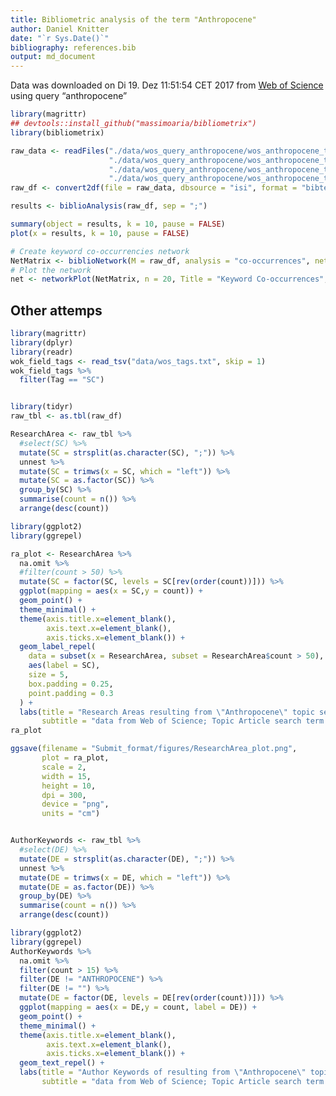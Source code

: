 ```yaml
---
title: Bibliometric analysis of the term "Anthropocene"
author: Daniel Knitter
date: "`r Sys.Date()`"
bibliography: references.bib
output: md_document
---
```


Data was downloaded on Di 19. Dez 11:51:54 CET 2017 from [Web of Science](http://apps.webofknowledge.com/summary.do?product=WOS&search_mode=GeneralSearch&qid=1&SID=F2uyu8Tz33gg81ezRRV&page=) using query "anthropocene"

```r
library(magrittr)
## devtools::install_github("massimoaria/bibliometrix")
library(bibliometrix)

raw_data <- readFiles("./data/wos_query_anthropocene/wos_anthropocene_topic_1.bib",
                      "./data/wos_query_anthropocene/wos_anthropocene_topic_2.bib",
                      "./data/wos_query_anthropocene/wos_anthropocene_topic_3.bib",
                      "./data/wos_query_anthropocene/wos_anthropocene_topic_4.bib")
raw_df <- convert2df(file = raw_data, dbsource = "isi", format = "bibtex")

results <- biblioAnalysis(raw_df, sep = ";")

summary(object = results, k = 10, pause = FALSE)
plot(x = results, k = 10, pause = FALSE)

# Create keyword co-occurrencies network
NetMatrix <- biblioNetwork(M = raw_df, analysis = "co-occurrences", network = "keywords", sep = ";")
# Plot the network
net <- networkPlot(NetMatrix, n = 20, Title = "Keyword Co-occurrences", type = "kamada", size=T)
```


## Other attemps

```r
library(magrittr)
library(dplyr)
library(readr)
wok_field_tags <- read_tsv("data/wos_tags.txt", skip = 1)
wok_field_tags %>%
  filter(Tag == "SC")


library(tidyr)
raw_tbl <- as.tbl(raw_df)

ResearchArea <- raw_tbl %>%
  #select(SC) %>%
  mutate(SC = strsplit(as.character(SC), ";")) %>%  
  unnest %>%
  mutate(SC = trimws(x = SC, which = "left")) %>%  
  mutate(SC = as.factor(SC)) %>%
  group_by(SC) %>%
  summarise(count = n()) %>%
  arrange(desc(count))

library(ggplot2)
library(ggrepel)

ra_plot <- ResearchArea %>%
  na.omit %>%
  #filter(count > 50) %>%  
  mutate(SC = factor(SC, levels = SC[rev(order(count))])) %>%  
  ggplot(mapping = aes(x = SC,y = count)) +
  geom_point() +
  theme_minimal() +  
  theme(axis.title.x=element_blank(),
        axis.text.x=element_blank(),
        axis.ticks.x=element_blank()) + 
  geom_label_repel(
    data = subset(x = ResearchArea, subset = ResearchArea$count > 50),
    aes(label = SC),
    size = 5,
    box.padding = 0.25,
    point.padding = 0.3
  ) + 
  labs(title = "Research Areas resulting from \"Anthropocene\" topic search",
       subtitle = "data from Web of Science; Topic Article search term fields are: Title, Abstract, Keywords")
ra_plot

ggsave(filename = "Submit_format/figures/ResearchArea_plot.png",
       plot = ra_plot,
       scale = 2,
       width = 15,
       height = 10,
       dpi = 300,
       device = "png",
       units = "cm")


AuthorKeywords <- raw_tbl %>%
  #select(DE) %>%
  mutate(DE = strsplit(as.character(DE), ";")) %>%  
  unnest %>%
  mutate(DE = trimws(x = DE, which = "left")) %>%
  mutate(DE = as.factor(DE)) %>%
  group_by(DE) %>%
  summarise(count = n()) %>%
  arrange(desc(count))

library(ggplot2)
library(ggrepel)
AuthorKeywords %>%
  na.omit %>%
  filter(count > 15) %>%
  filter(DE != "ANTHROPOCENE") %>%
  filter(DE != "") %>%  
  mutate(DE = factor(DE, levels = DE[rev(order(count))])) %>%    
  ggplot(mapping = aes(x = DE,y = count, label = DE)) +
  geom_point() +
  theme_minimal() +  
  theme(axis.title.x=element_blank(),
        axis.text.x=element_blank(),
        axis.ticks.x=element_blank()) + 
  geom_text_repel() +
  labs(title = "Author Keywords of resulting from \"Anthropocene\" topic search",
       subtitle = "data from Web of Science; Topic Article search term fields are: Title, Abstract, Keywords (\"Anthropocene\" excluded)")
```

